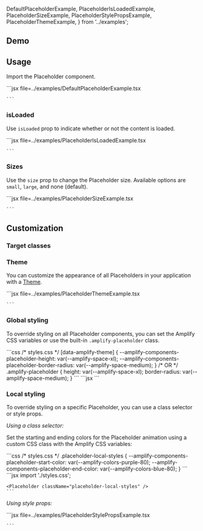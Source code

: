 
  DefaultPlaceholderExample,
  PlaceholderIsLoadedExample,
  PlaceholderSizeExample,
  PlaceholderStylePropsExample,
  PlaceholderThemeExample,
} from '../examples';

## Demo

<PlaceholderDemo />

## Usage

Import the Placeholder component.

<Example>
  <DefaultPlaceholderExample />
  <ExampleCode>
    ```jsx file=../examples/DefaultPlaceholderExample.tsx 
    
    ```

  </ExampleCode>
</Example>

### isLoaded

Use `isLoaded` prop to indicate whether or not the content is loaded.

<Example>
  <PlaceholderIsLoadedExample />
  <ExampleCode>
    ```jsx file=../examples/PlaceholderIsLoadedExample.tsx

    ```

  </ExampleCode>
</Example>

### Sizes

Use the `size` prop to change the Placeholder size. Available options are `small`, `large`, and none (default).

<Example>
  <PlaceholderSizeExample />
  <ExampleCode>
    ```jsx file=../examples/PlaceholderSizeExample.tsx

    ```

  </ExampleCode>
</Example>

## Customization

### Target classes

<ComponentStyleDisplay componentName="Placeholder" />

### Theme

<ThemeAlert />

You can customize the appearance of all Placeholders in your application with a [Theme](/theming).

<Example>
  <PlaceholderThemeExample />
  <ExampleCode>
    ```jsx file=../examples/PlaceholderThemeExample.tsx

    ```

  </ExampleCode>
</Example>

### Global styling

To override styling on all Placeholder components, you can set the Amplify CSS variables or use the built-in `.amplify-placeholder` class.

<Example>
  <Placeholder className="placeholder-global-styles" />
  <ExampleCode>
    ```css
    /* styles.css */
    [data-amplify-theme] {
      --amplify-components-placeholder-height: var(--amplify-space-xl);
      --amplify-components-placeholder-border-radius: var(--amplify-space-medium);
    }
    /* OR */
    .amplify-placeholder {
      height: var(--amplify-space-xl);
      border-radius: var(--amplify-space-medium);
    }
    ```

  </ExampleCode>
  <ExampleCode>
    ```jsx
    <Placeholder />
    ```
  </ExampleCode>
</Example>

### Local styling

To override styling on a specific Placeholder, you can use a class selector or style props.

_Using a class selector:_

Set the starting and ending colors for the Placeholder animation using a custom CSS class with the Amplify CSS variables:

<Example>
   <Placeholder className="placeholder-local-styles" />
  <ExampleCode>
    ```css
    /* styles.css */
    .placeholder-local-styles {
      --amplify-components-placeholder-start-color: var(--amplify-colors-purple-80);
      --amplify-components-placeholder-end-color: var(--amplify-colors-blue-80);
    }
    ```
  </ExampleCode>
  <ExampleCode>
    ```jsx
    import './styles.css';

    <Placeholder className="placeholder-local-styles" />
    ```

  </ExampleCode>
</Example>

_Using style props:_

<Example>
  <PlaceholderStylePropsExample />
  <ExampleCode>
    ```jsx file=../examples/PlaceholderStylePropsExample.tsx
    
    ```

  </ExampleCode>
</Example>
